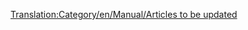 [[Translation:Category/en/Manual/Articles to be updated]]
{{en/Bilingual box| ru
|Список статей, которые нуждаются в обновлении с учетом информации о последней версии или trunk-версии. Статьи с тегом {{en/S|ru/Manual/Устарело}} автоматически появляются здесь.
| ''A list of articles that require updating to reflect the latest release or trunk version.  Articles tagged with {{en/S|ru/Manual/Устарело}} automatically link here.''}}

